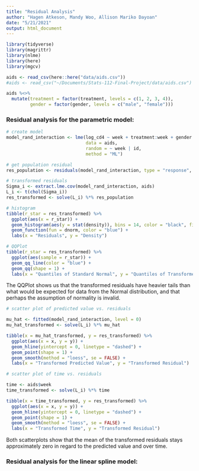```yaml
---
title: "Residual Analysis"
author: "Hagen Atkeson, Mandy Woo, Allison Mariko Dayoan"
date: "5/21/2021"
output: html_document
---
```


```r
library(tidyverse)
library(magrittr)
library(nlme)
library(here)
library(mgcv)

aids <- read_csv(here::here("data/aids.csv"))
#aids <- read_csv("~/Documents/Stats-112-Final-Project/data/aids.csv")

aids %<>% 
  mutate(treatment = factor(treatment, levels = c(1, 2, 3, 4)),
         gender = factor(gender, levels = c("male", "female")))
```


### Residual analysis for the parametric model:

```r
# create model
model_rand_interaction <- lme(log_cd4 ~ week + treatment:week + gender:treatment + age:treatment,
                              data = aids,
                              random = ~ week | id,
                              method = "ML")

# get population residual
res_population <- residuals(model_rand_interaction, type = "response", level = 0)

# transformed residuals
Sigma_i <- extract.lme.cov(model_rand_interaction, aids)
L_i <- t(chol(Sigma_i)) 
res_transformed <- solve(L_i) %*% res_population

# histogram
tibble(r_star = res_transformed) %>% 
  ggplot(aes(x = r_star)) +
  geom_histogram(aes(y = stat(density)), bins = 14, color = "black", fill = "gray") +
  geom_function(fun = dnorm, color = "blue") +
  labs(x = "Residuals", y = "Density")

# QQPlot
tibble(r_star = res_transformed) %>% 
  ggplot(aes(sample = r_star)) +
  geom_qq_line(color = "blue") +
  geom_qq(shape = 1) +
  labs(x = "Quantiles of Standard Normal", y = "Quantiles of Transformed Residuals")

```
The QQPlot shows us that the transformed residuals have heavier tails than what would be expected for data from the Normal distribution, and that perhaps the assumption of normality is invalid.

```r
# scatter plot of predicted value vs. residuals

mu_hat <- fitted(model_rand_interaction, level = 0)
mu_hat_transformed <- solve(L_i) %*% mu_hat

tibble(x = mu_hat_transformed, y = res_transformed) %>% 
  ggplot(aes(x = x, y = y)) +
  geom_hline(yintercept = 0, linetype = "dashed") +
  geom_point(shape = 1) +
  geom_smooth(method = "loess", se = FALSE) +
  labs(x = "Transformed Predicted Value", y = "Transformed Residual")

# scatter plot of time vs. residuals

time <- aids$week
time_transformed <- solve(L_i) %*% time

tibble(x = time_transformed, y = res_transformed) %>% 
  ggplot(aes(x = x, y = y)) +
  geom_hline(yintercept = 0, linetype = "dashed") +
  geom_point(shape = 1) +
  geom_smooth(method = "loess", se = FALSE) +
  labs(x = "Transformed Time", y = "Transformed Residual")
```
Both scatterplots show that the mean of the transformed residuals stays approximately zero in regard to the predicted value and over time.

### Residual analysis for the linear spline model: